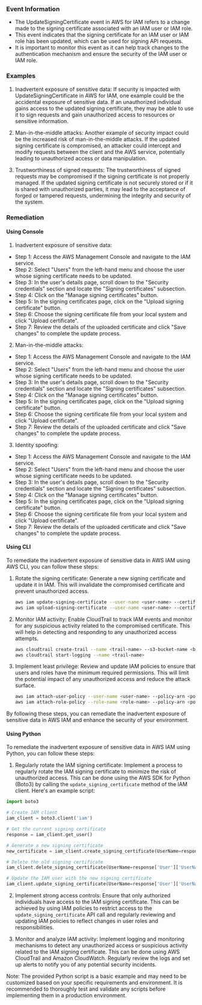 
### Event Information

- The UpdateSigningCertificate event in AWS for IAM refers to a change made to the signing certificate associated with an IAM user or IAM role.
- This event indicates that the signing certificate for an IAM user or IAM role has been updated, which can be used for signing API requests.
- It is important to monitor this event as it can help track changes to the authentication mechanism and ensure the security of the IAM user or IAM role.


### Examples

1. Inadvertent exposure of sensitive data: If security is impacted with UpdateSigningCertificate in AWS for IAM, one example could be the accidental exposure of sensitive data. If an unauthorized individual gains access to the updated signing certificate, they may be able to use it to sign requests and gain unauthorized access to resources or sensitive information.

2. Man-in-the-middle attacks: Another example of security impact could be the increased risk of man-in-the-middle attacks. If the updated signing certificate is compromised, an attacker could intercept and modify requests between the client and the AWS service, potentially leading to unauthorized access or data manipulation.

3. Trustworthiness of signed requests: The trustworthiness of signed requests may be compromised if the signing certificate is not properly managed. If the updated signing certificate is not securely stored or if it is shared with unauthorized parties, it may lead to the acceptance of forged or tampered requests, undermining the integrity and security of the system.

### Remediation

#### Using Console

1. Inadvertent exposure of sensitive data:
- Step 1: Access the AWS Management Console and navigate to the IAM service.
- Step 2: Select "Users" from the left-hand menu and choose the user whose signing certificate needs to be updated.
- Step 3: In the user's details page, scroll down to the "Security credentials" section and locate the "Signing certificates" subsection.
- Step 4: Click on the "Manage signing certificates" button.
- Step 5: In the signing certificates page, click on the "Upload signing certificate" button.
- Step 6: Choose the signing certificate file from your local system and click "Upload certificate".
- Step 7: Review the details of the uploaded certificate and click "Save changes" to complete the update process.

2. Man-in-the-middle attacks:
- Step 1: Access the AWS Management Console and navigate to the IAM service.
- Step 2: Select "Users" from the left-hand menu and choose the user whose signing certificate needs to be updated.
- Step 3: In the user's details page, scroll down to the "Security credentials" section and locate the "Signing certificates" subsection.
- Step 4: Click on the "Manage signing certificates" button.
- Step 5: In the signing certificates page, click on the "Upload signing certificate" button.
- Step 6: Choose the signing certificate file from your local system and click "Upload certificate".
- Step 7: Review the details of the uploaded certificate and click "Save changes" to complete the update process.

3. Identity spoofing:
- Step 1: Access the AWS Management Console and navigate to the IAM service.
- Step 2: Select "Users" from the left-hand menu and choose the user whose signing certificate needs to be updated.
- Step 3: In the user's details page, scroll down to the "Security credentials" section and locate the "Signing certificates" subsection.
- Step 4: Click on the "Manage signing certificates" button.
- Step 5: In the signing certificates page, click on the "Upload signing certificate" button.
- Step 6: Choose the signing certificate file from your local system and click "Upload certificate".
- Step 7: Review the details of the uploaded certificate and click "Save changes" to complete the update process.

#### Using CLI

To remediate the inadvertent exposure of sensitive data in AWS IAM using AWS CLI, you can follow these steps:

1. Rotate the signing certificate: Generate a new signing certificate and update it in IAM. This will invalidate the compromised certificate and prevent unauthorized access. 

   ```bash
   aws iam update-signing-certificate --user-name <user-name> --certificate-id <certificate-id> --status Inactive
   aws iam upload-signing-certificate --user-name <user-name> --certificate-body file://<certificate-file>
   ```

2. Monitor IAM activity: Enable CloudTrail to track IAM events and monitor for any suspicious activity related to the compromised certificate. This will help in detecting and responding to any unauthorized access attempts.

   ```bash
   aws cloudtrail create-trail --name <trail-name> --s3-bucket-name <bucket-name> --is-multi-region-trail
   aws cloudtrail start-logging --name <trail-name>
   ```

3. Implement least privilege: Review and update IAM policies to ensure that users and roles have the minimum required permissions. This will limit the potential impact of any unauthorized access and reduce the attack surface.

   ```bash
   aws iam attach-user-policy --user-name <user-name> --policy-arn <policy-arn>
   aws iam attach-role-policy --role-name <role-name> --policy-arn <policy-arn>
   ```

By following these steps, you can remediate the inadvertent exposure of sensitive data in AWS IAM and enhance the security of your environment.

#### Using Python

To remediate the inadvertent exposure of sensitive data in AWS IAM using Python, you can follow these steps:

1. Regularly rotate the IAM signing certificate: Implement a process to regularly rotate the IAM signing certificate to minimize the risk of unauthorized access. This can be done using the AWS SDK for Python (Boto3) by calling the `update_signing_certificate` method of the IAM client. Here's an example script:

```python
import boto3

# Create IAM client
iam_client = boto3.client('iam')

# Get the current signing certificate
response = iam_client.get_user()

# Generate a new signing certificate
new_certificate = iam_client.create_signing_certificate(UserName=response['User']['UserName'])

# Delete the old signing certificate
iam_client.delete_signing_certificate(UserName=response['User']['UserName'], CertificateId=response['User']['SigningCertificates'][0]['CertificateId'])

# Update the IAM user with the new signing certificate
iam_client.update_signing_certificate(UserName=response['User']['UserName'], CertificateId=new_certificate['Certificate']['CertificateId'], Status='Active')
```

2. Implement strong access controls: Ensure that only authorized individuals have access to the IAM signing certificate. This can be achieved by using IAM policies to restrict access to the `update_signing_certificate` API call and regularly reviewing and updating IAM policies to reflect changes in user roles and responsibilities.

3. Monitor and analyze IAM activity: Implement logging and monitoring mechanisms to detect any unauthorized access or suspicious activity related to the IAM signing certificate. This can be done using AWS CloudTrail and Amazon CloudWatch. Regularly review the logs and set up alerts to notify you of any potential security incidents.

Note: The provided Python script is a basic example and may need to be customized based on your specific requirements and environment. It is recommended to thoroughly test and validate any scripts before implementing them in a production environment.

